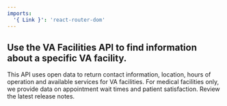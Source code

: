 ```yaml
---
imports:
  '{ Link }': 'react-router-dom'
---
```


## Use the VA Facilities API to find information about a specific VA facility. 

This API uses open data to return contact information, location, hours of operation and available services for VA facilities. For medical facilities only, we provide data on appointment wait times and patient satisfaction. <Link to="/release-notes/facilities">Review the latest release notes</Link>.